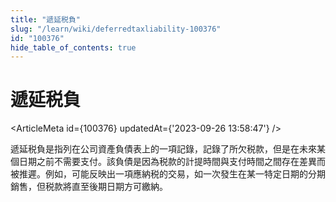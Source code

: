 ```yaml
---
title: "遞延税負"
slug: "/learn/wiki/deferredtaxliability-100376"
id: "100376"
hide_table_of_contents: true
---
```



# 遞延税負

<ArticleMeta id={100376} updatedAt={'2023-09-26 13:58:47'} />
<div className='border-solid border-b border-t-0 my-4 border-[var(--ifm-color-gray-300)]' />

遞延税負是指列在公司資產負債表上的一項記錄，記錄了所欠税款，但是在未來某個日期之前不需要支付。該負債是因為税款的計提時間與支付時間之間存在差異而被推遲。例如，可能反映出一項應納税的交易，如一次發生在某一特定日期的分期銷售，但税款將直至後期日期方可繳納。
